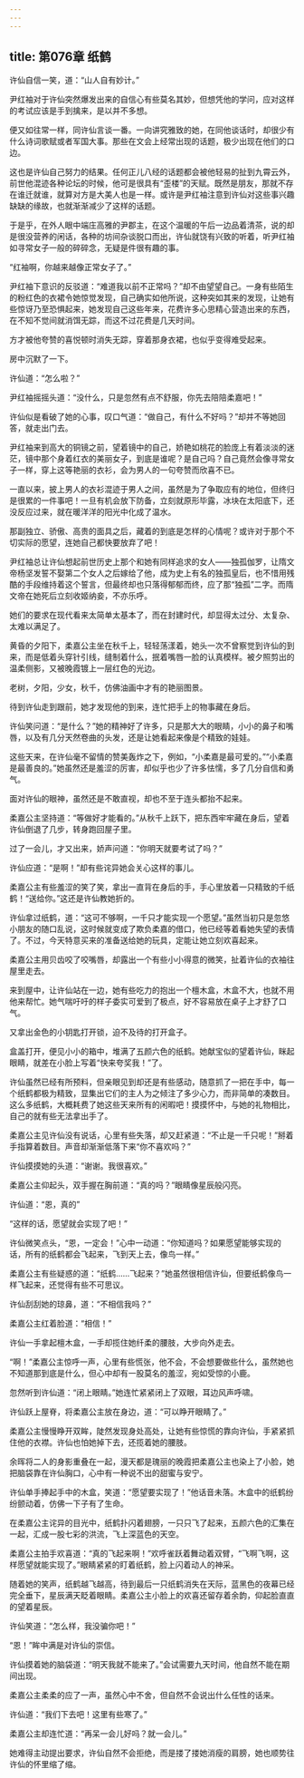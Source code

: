 ```yaml
---
---
---
```

title: 第076章 纸鹤
---





许仙自信一笑，道：“山人自有妙计。”

尹红袖对于许仙突然爆发出来的自信心有些莫名其妙，但想凭他的学问，应对这样的考试应该是手到擒来，是以并不多想。

便又如往常一样，同许仙言谈一番。一向讲究雅致的她，在同他谈话时，却很少有什么诗词歌赋或者军国大事。那些在文会上经常出现的话题，极少出现在他们的口边。

这也是许仙自己努力的结果。任何正儿八经的话题都会被他轻易的扯到九霄云外，前世他混迹各种论坛的时候，他可是很具有“歪楼”的天赋。既然是朋友，那就不存在谁迁就谁，就算对方是大美人也是一样。或许是尹红袖注意到许仙对这些事兴趣缺缺的缘故，也就渐渐减少了这样的话题。

于是乎，在外人眼中端庄高雅的尹郡主，在这个温暖的午后一边品着清茶，说的却是很没营养的闲话，各种的坊间杂谈脱口而出，许仙就饶有兴致的听着，听尹红袖如寻常女子一般的碎碎念，无疑是件很有趣的事。

“红袖啊，你越来越像正常女子了。”

尹红袖下意识的反驳道：“难道我以前不正常吗？”却不由望望自己。一身有些陌生的粉红色的衣裙令她惊觉发现，自己确实如他所说，这种突如其来的发现，让她有些惊讶乃至恐惧起来，她发现自己这些年来，花费许多心思精心营造出来的东西，在不知不觉间就消饵无踪，而这不过花费是几天时间。

方才被他夸赞的喜悦顿时消失无踪，穿着那身衣裙，也似乎变得难受起来。

房中沉默了一下。

许仙道：“怎么啦？”

尹红袖摇摇头道：“没什么，只是忽然有点不舒服，你先去陪陪柔嘉吧！”

许仙似是看破了她的心事，叹口气道：“做自己，有什么不好吗？”却并不等她回答，就走出门去。

尹红袖来到高大的铜镜之前，望着镜中的自己，娇艳如桃花的脸庞上有着淡淡的迷茫，镜中那个身着红衣的美丽女子，到底是谁呢？是自己吗？自己竟然会像寻常女子一样，穿上这等艳丽的衣衫，会为男人的一句夸赞而欣喜不已。

一直以来，披上男人的衣衫混迹于男人之间，虽然是为了争取应有的地位，但终归是很累的一件事吧！一旦有机会放下防备，立刻就原形毕露，冰块在太阳底下，还没反应过来，就在暖洋洋的阳光中化成了温水。

那副独立、骄傲、高贵的面具之后，藏着的到底是怎样的心情呢？或许对于那个不切实际的愿望，连她自己都快要放弃了吧！

尹红袖总让许仙想起前世历史上那个和她有同样追求的女人——独孤伽罗，让隋文帝杨坚发誓不娶第二个女人之后嫁给了他，成为史上有名的独孤皇后，也不惜用残酷的手段维持着这个誓言，但最终却也只落得郁郁而终，应了那“独孤”二字。而隋文帝在她死后立刻收姬纳妾，不亦乐呼。

她们的要求在现代看来太简单太基本了，而在封建时代，却显得太过分、太复杂、太难以满足了。

黄昏的夕阳下，柔嘉公主坐在秋千上，轻轻荡漾着，她头一次不曾察觉到许仙的到来，而是低着头穿针引线，缝制着什么，抿着嘴唇一脸的认真模样。被夕照剪出的温柔侧影，又被晚霞镀上一层红色的光边。

老树，夕阳，少女，秋千，仿佛油画中才有的艳丽图景。

待到许仙走到跟前，她才发现他的到来，连忙把手上的物事藏在身后。

许仙笑问道：“是什么？”她的精神好了许多，只是那大大的眼睛，小小的鼻子和嘴唇，以及有几分天然卷曲的头发，还是让她看起来像是个精致的娃娃。

这些天来，在许仙毫不留情的赞美轰炸之下，例如，“小柔嘉是最可爱的。”“小柔嘉是最善良的。”她虽然还是羞涩的厉害，却似乎也少了许多怯懦，多了几分自信和勇气。

面对许仙的眼神，虽然还是不敢直视，却也不至于连头都抬不起来。

柔嘉公主坚持道：“等做好才能看的。”从秋千上跃下，把东西牢牢藏在身后，望着许仙倒退了几步，转身跑回屋子里。

过了一会儿，才又出来，娇声问道：“你明天就要考试了吗？”

许仙应道：“是啊！”却有些诧异她会关心这样的事儿。

柔嘉公主有些羞涩的笑了笑，拿出一直背在身后的手，手心里放着一只精致的千纸鹤！“送给你。”这还是许仙教她折的。

许仙拿过纸鹤，道：“这可不够啊，一千只才能实现一个愿望。”虽然当初只是忽悠小朋友的随口乱说，这时候就变成了欺负柔嘉的借口，他已经等着看她失望的表情了。不过，今天特意买来的准备送给她的玩具，定能让她立刻欢喜起来。

柔嘉公主用贝齿咬了咬嘴唇，却露出一个有些小小得意的微笑，扯着许仙的衣袖往屋里走去。

来到屋中，让许仙站在一边，她有些吃力的抱出一个檀木盒，木盒不大，也就不用他来帮忙。她气喘吁吁的样子委实可爱到了极点，好不容易放在桌子上才舒了口气。

又拿出金色的小钥匙打开锁，迫不及待的打开盒子。

盒盖打开，便见小小的箱中，堆满了五颜六色的纸鹤。她献宝似的望着许仙，眯起眼睛，就差在小脸上写着“快来夸奖我！”了。

许仙虽然已经有所预料，但亲眼见到却还是有些感动，随意抓了一把在手中，每一个纸鹤都极为精致，显集出它们的主人为之倾注了多少心力，而非简单的凑数目。这么多纸鹤，大概耗费了她这些天来所有的闲暇吧！摸摸怀中，与她的礼物相比，自己的就有些无法拿出手了。

柔嘉公主见许仙没有说话，心里有些失落，却又赶紧道：“不止是一千只呢！”掰着手指算着数目。声音却渐渐低落下来“你不喜欢吗？”

许仙摸摸她的头道：“谢谢。我很喜欢。”

柔嘉公主仰起头，双手握在胸前道：“真的吗？”眼睛像星辰般闪亮。

许仙道：“恩，真的”

“这样的话，愿望就会实现了吧！”

许仙微笑点头，“恩，一定会！”心中一动道：“你知道吗？如果愿望能够实现的话，所有的纸鹤都会飞起来，飞到天上去，像鸟一样。”

柔嘉公主有些疑惑的道：“纸鹤……飞起来？”她虽然很相信许仙，但要纸鹤像鸟一样飞起来，还觉得有些不可思议。

许仙刮刮她的琼鼻，道：“不相信我吗？”

柔嘉公主红着脸道：“相信！”

许仙一手拿起檀木盒，一手却揽住她纤柔的腰肢，大步向外走去。

“啊！”柔嘉公主惊呼一声，心里有些慌张，他不会，不会想要做些什么，虽然她也不知道那到底是什么，但心中却有一股莫名的羞涩，宛如受惊的小鹿。

忽然听到许仙道：“闭上眼睛。”她连忙紧紧闭上了双眼，耳边风声呼啸。

许仙跃上屋脊，将柔嘉公主放在身边，道：“可以睁开眼睛了。”

柔嘉公主慢慢睁开双眸，陡然发现身处高处，让她有些惊慌的靠向许仙，手紧紧抓住他的衣襟。许仙也怕她掉下去，还揽着她的腰肢。

余晖将二人的身影重叠在一起，漫天都是瑰丽的晚霞把柔嘉公主也染上了小脸，她把脑袋靠在许仙胸口，心中有一种说不出的甜蜜与安宁。

许仙单手捧起手中的木盒，笑道：“愿望要实现了！”他话音未落。木盒中的纸鹤纷纷颤动着，仿佛一下子有了生命。

在柔嘉公主诧异的目光中，纸鹤扑闪着翅膀，一只只飞了起来，五颜六色的汇集在一起，汇成一股七彩的洪流，飞上深蓝色的天空。

柔嘉公主拍手欢喜道：“真的飞起来啊！”欢呼雀跃着舞动着双臂，“飞啊飞啊，这样愿望就能实现了。”眼睛紧紧的盯着纸鹤，脸上闪着动人的神采。

随着她的笑声，纸鹤越飞越高，待到最后一只纸鹤消失在天际，蓝黑色的夜幕已经完全垂下，星辰满天眨着眼睛。柔嘉公主小脸上的欢喜还留存着余韵，仰起脸直直的望着星辰。

许仙笑道：“怎么样，我没骗你吧！”

“恩！”眸中满是对许仙的崇信。

许仙摸着她的脑袋道：“明天我就不能来了。”会试需要九天时间，他自然不能在期间出现。

柔嘉公主柔柔的应了一声，虽然心中不舍，但自然不会说出什么任性的话来。

许仙道：“我们下去吧！这里有些寒了。”

柔嘉公主却连忙道：“再呆一会儿好吗？就一会儿。”

她难得主动提出要求，许仙自然不会拒绝，而是搂了搂她消瘦的肩膀，她也顺势往许仙的怀里缩了缩。